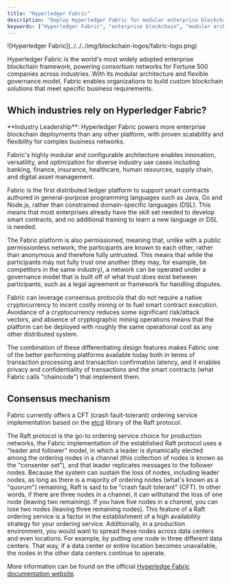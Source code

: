 ```yaml
---
title: "Hyperledger Fabric"
description: "Deploy Hyperledger Fabric for modular enterprise blockchain networks. Compare Fabric's channel architecture, chaincode flexibility, and consortium governance features."
keywords: ["Hyperledger Fabric", "enterprise blockchain", "modular architecture", "channels", "chaincode", "consortium", "permissioned network"]
---
```



<div className="flex items-start gap-6 mb-8">
  <div className="flex-shrink-0 w-16">
    ![Hyperledger Fabric](../../../img/blockchain-logos/fabric-logo.png)
  </div>
  <div className="flex-1">
    <p className="text-lg mb-4">
      Hyperledger Fabric is the world's most widely adopted enterprise blockchain framework, powering consortium networks for Fortune 500 companies across industries. With its modular architecture and flexible governance model, Fabric enables organizations to build custom blockchain solutions that meet specific business requirements.
    </p>
  </div>
</div>

## Which industries rely on Hyperledger Fabric?

<Cards>
  <Card title="Global Supply Chains" description="Walmart, Maersk, and other giants use Fabric for end-to-end supply chain visibility, product traceability, and compliance verification." />
  <Card title="Trade Finance" description="Banks and trade organizations building letter of credit systems, trade documentation, and cross-border transaction networks." />
  <Card title="Healthcare Networks" description="Medical institutions sharing patient records, drug traceability, and clinical trial data with strict privacy and compliance controls." />
  <Card title="Identity Management" description="Government and enterprise identity solutions requiring fine-grained access controls and privacy-preserving verification." />
</Cards>

<Callout type="info">
  **Industry Leadership**: Hyperledger Fabric powers more enterprise blockchain deployments than any other platform, with proven scalability and flexibility for complex business networks.
</Callout>

Fabric's highly modular and configurable architecture enables innovation, versatility, and optimization for diverse industry use cases including banking, finance, insurance, healthcare, human resources, supply chain, and digital asset management.

Fabric is the first distributed ledger platform to support smart contracts
authored in general-purpose programming languages such as Java, Go and Node.js,
rather than constrained domain-specific languages (DSL). This means that most
enterprises already have the skill set needed to develop smart contracts, and no
additional training to learn a new language or DSL is needed.

The Fabric platform is also permissioned, meaning that, unlike with a public
permissionless network, the participants are known to each other, rather than
anonymous and therefore fully untrusted. This means that while the participants
may not fully trust one another (they may, for example, be competitors in the
same industry), a network can be operated under a governance model that is built
off of what trust does exist between participants, such as a legal agreement or
framework for handling disputes.

Fabric can leverage consensus protocols that do not require a native
cryptocurrency to incent costly mining or to fuel smart contract execution.
Avoidance of a cryptocurrency reduces some significant risk/attack vectors, and
absence of cryptographic mining operations means that the platform can be
deployed with roughly the same operational cost as any other distributed system.

The combination of these differentiating design features makes Fabric one of the
better performing platforms available today both in terms of transaction
processing and transaction confirmation latency, and it enables privacy and
confidentiality of transactions and the smart contracts (what Fabric calls
"chaincode") that implement them.

## Consensus mechanism

Fabric currently offers a CFT (crash fault-tolerant) ordering service
implementation based on the [etcd](https://coreos.com/etcd/) library of the Raft
protocol.

The Raft protocol is the go-to ordering service choice for production networks,
the Fabric implementation of the established Raft protocol uses a "leader and
follower" model, in which a leader is dynamically elected among the ordering
nodes in a channel (this collection of nodes is known as the "consenter set"),
and that leader replicates messages to the follower nodes. Because the system
can sustain the loss of nodes, including leader nodes, as long as there is a
majority of ordering nodes (what's known as a "quorum") remaining, Raft is said
to be "crash fault tolerant" (CFT). In other words, if there are three nodes in
a channel, it can withstand the loss of one node (leaving two remaining). If you
have five nodes in a channel, you can lose two nodes (leaving three remaining
nodes). This feature of a Raft ordering service is a factor in the establishment
of a high availability strategy for your ordering service. Additionally, in a
production environment, you would want to spread these nodes across data centers
and even locations. For example, by putting one node in three different data
centers. That way, if a data center or entire location becomes unavailable, the
nodes in the other data centers continue to operate.

More information can be found on the official
[Hyperledge Fabric documentation website](https://hyperledger-fabric.readthedocs.io/en/latest).
